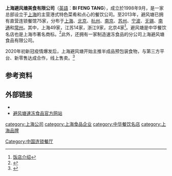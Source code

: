 {{公司
|local_code_name=CN
|local_code=310103000074870
}}
'''上海避风塘美食有限公司'''（[[英語|英語]]：'''BI FENG TANG'''），成立於1998年9月，是一家总部设立于[[上海|上海]]的主营港式特色菜肴和点心的餐饮公司。至2013年，避风塘已拥有直营连锁餐馆75家，分布于[[上海|上海]]、[[北京|北京]]、[[杭州|杭州]]、[[南京|南京]]、[[苏州|苏州]]、[[宁波|宁波]]、[[无锡|无锡]]、[[南通|南通]]和[[常州|常州]]。其中，上海49家，江苏14家，浙江9家，北京4家<ref>[http://www.bifengtang.com.cn/searchstore 饭店介绍]</ref>。避风塘是中华餐饮名店也是上海市著名商标。<ref>{{cite news |title=七成门店近四年新开 避风塘疯狂扩张谋上市_财经_中国网 |url=http://finance.china.com.cn/roll/20150907/3327976.shtml |accessdate=2021-11-02 |work=中国网}}</ref>此外，还拥有一家制造速冻食品的分公司上海避风塘食品有限公司。

2020年初新冠疫情爆发后，上海避风塘开始主推半成品预包装食物，与第三方平台、新零售达成合作，线上售卖。<ref>{{cite news |title=有暖意有新意 餐饮市场稳增长 |url=https://3w.huanqiu.com/a/22b871/41Qexn4LKQy?agt=20%26tt_from |accessdate=2021-11-02 |work=环球网}}</ref>

==参考资料==
<references />

==外部链接==
*{{官方網站|2=避风塘餐馆官方网站}}
*[https://web.archive.org/web/20131210075211/http://www.bifengtang.com.cn/meishi/bifengtang/restaurant 避风塘速冻食品官方网站]

{{Food-company-stub}}

[[category:上海公司|category:上海公司]]
[[category:上海食品企业|category:上海食品企业]]
[[Category:中国连锁餐厅|Category:中国连锁餐厅]]
[[category:中华餐饮名店|category:中华餐饮名店]]
[[category:上海品牌|category:上海品牌]]